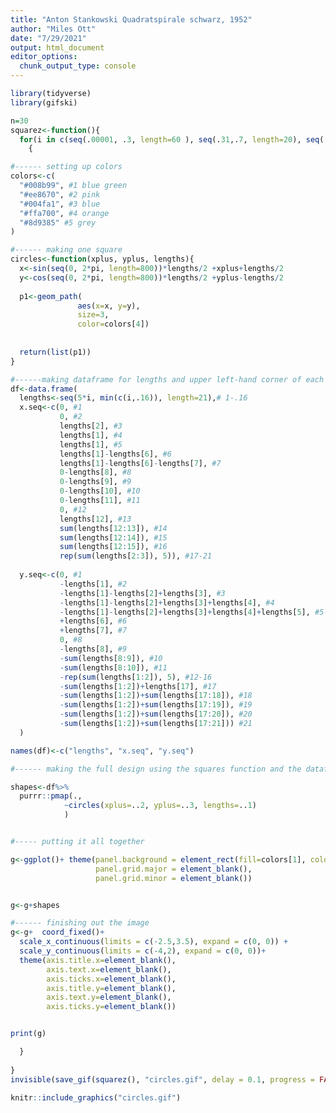 ```yaml
---
title: "Anton Stankowski Quadratspirale schwarz, 1952"
author: "Miles Ott"
date: "7/29/2021"
output: html_document
editor_options: 
  chunk_output_type: console
---
```


```r
library(tidyverse)
library(gifski)

n=30
squarez<-function(){
  for(i in c(seq(.00001, .3, length=60 ), seq(.31,.7, length=20), seq(.71, 3.8, length=20)))
    {

#------ setting up colors
colors<-c(
  "#008b99", #1 blue green
  "#ee8670", #2 pink
  "#004fa1", #3 blue
  "#ffa700", #4 orange
  "#8d9385" #5 grey
)

#------ making one square
circles<-function(xplus, yplus, lengths){
  x<-sin(seq(0, 2*pi, length=800))*lengths/2 +xplus+lengths/2
  y<-cos(seq(0, 2*pi, length=800))*lengths/2 +yplus-lengths/2
  
  p1<-geom_path( 
               aes(x=x, y=y), 
               size=3,
               color=colors[4])
  
  
  return(list(p1))
}

#------making dataframe for lengths and upper left-hand corner of each square
df<-data.frame(
  lengths<-seq(5*i, min(c(i,.16)), length=21),# 1-.16
  x.seq<-c(0, #1
           0, #2
           lengths[2], #3
           lengths[1], #4
           lengths[1], #5
           lengths[1]-lengths[6], #6
           lengths[1]-lengths[6]-lengths[7], #7
           0-lengths[8], #8
           0-lengths[9], #9
           0-lengths[10], #10
           0-lengths[11], #11
           0, #12
           lengths[12], #13
           sum(lengths[12:13]), #14
           sum(lengths[12:14]), #15
           sum(lengths[12:15]), #16
           rep(sum(lengths[2:3]), 5)), #17-21
  
  y.seq<-c(0, #1
           -lengths[1], #2
           -lengths[1]-lengths[2]+lengths[3], #3
           -lengths[1]-lengths[2]+lengths[3]+lengths[4], #4
           -lengths[1]-lengths[2]+lengths[3]+lengths[4]+lengths[5], #5
           +lengths[6], #6
           +lengths[7], #7
           0, #8
           -lengths[8], #9 
           -sum(lengths[8:9]), #10
           -sum(lengths[8:10]), #11
           -rep(sum(lengths[1:2]), 5), #12-16 
           -sum(lengths[1:2])+lengths[17], #17
           -sum(lengths[1:2])+sum(lengths[17:18]), #18
           -sum(lengths[1:2])+sum(lengths[17:19]), #19
           -sum(lengths[1:2])+sum(lengths[17:20]), #20
           -sum(lengths[1:2])+sum(lengths[17:21])) #21
  )

names(df)<-c("lengths", "x.seq", "y.seq")

#------ making the full design using the squares function and the dataframe of square upper left hand corner locations and side length

shapes<-df%>%
  purrr::pmap(., 
            ~circles(xplus=..2, yplus=..3, lengths=..1)
            )


#----- putting it all together

g<-ggplot()+ theme(panel.background = element_rect(fill=colors[1], colour='white'),
                   panel.grid.major = element_blank(),
                   panel.grid.minor = element_blank())


g<-g+shapes

#------ finishing out the image 
g<-g+  coord_fixed()+
  scale_x_continuous(limits = c(-2.5,3.5), expand = c(0, 0)) +
  scale_y_continuous(limits = c(-4,2), expand = c(0, 0))+
  theme(axis.title.x=element_blank(),
        axis.text.x=element_blank(),
        axis.ticks.x=element_blank(),
        axis.title.y=element_blank(),
        axis.text.y=element_blank(),
        axis.ticks.y=element_blank())


print(g)

  }
  
}
invisible(save_gif(squarez(), "circles.gif", delay = 0.1, progress = FALSE, width=500, height=500))  

knitr::include_graphics("circles.gif") 


```


